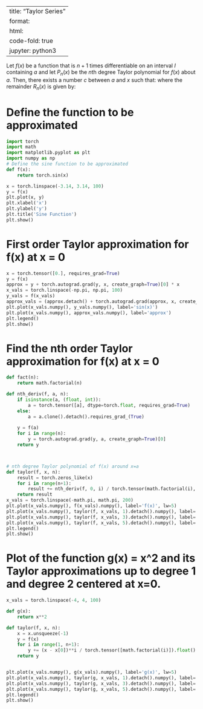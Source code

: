 
---
title: "Taylor Series"
format:
  html:
    code-fold: true
jupyter: python3
---
\begin{equation}
f(x) = \sum_{n=0}^{\infty}\frac{f^{(n)}(a)}{n!}(x-a)^{n}
\end{equation}

Let $f(x)$ be a function that is $n+1$ times differentiable on an interval $I$ containing $a$ and let $P_n(x)$ be the $n$th degree Taylor polynomial for $f(x)$ about $a$. Then, there exists a number $c$ between $a$ and $x$ such that:
\begin{equation}
f(x)=P_n(x)+R_n(x),
\end{equation}
where the remainder $R_n(x)$ is given by:
\begin{equation}
R_n(x)=\frac{f^{(n+1)}(c)}{(n+1)!}(x-a)^{n+1}.
\end{equation}

# Define the function to be approximated
```python
import torch
import math
import matplotlib.pyplot as plt
import numpy as np
# Define the sine function to be approximated
def f(x):
    return torch.sin(x)

x = torch.linspace(-3.14, 3.14, 100)
y = f(x)
plt.plot(x, y)
plt.xlabel('x')
plt.ylabel('y')
plt.title('Sine Function')
plt.show()


```
# First order Taylor approximation for f(x) at x = 0
```python
x = torch.tensor([0.], requires_grad=True)
y = f(x)
approx = y + torch.autograd.grad(y, x, create_graph=True)[0] * x
x_vals = torch.linspace(-np.pi, np.pi, 100)
y_vals = f(x_vals)
approx_vals = (approx.detach() + torch.autograd.grad(approx, x, create_graph=True)[0] * x_vals).detach()
plt.plot(x_vals.numpy(), y_vals.numpy(), label='sin(x)')
plt.plot(x_vals.numpy(), approx_vals.numpy(), label='approx')
plt.legend()
plt.show()

```
# Find the nth order Taylor approximation for f(x) at x = 0
```python

def fact(n):
    return math.factorial(n)

def nth_deriv(f, a, n):
    if isinstance(a, (float, int)):
        a = torch.tensor([a], dtype=torch.float, requires_grad=True)
    else:
        a = a.clone().detach().requires_grad_(True)
    
    y = f(a)
    for i in range(n):
        y = torch.autograd.grad(y, a, create_graph=True)[0]
    return y



# nth degree Taylor polynomial of f(x) around x=a
def taylor(f, x, n):
    result = torch.zeros_like(x)
    for i in range(n+1):
        result += nth_deriv(f, 0, i) / torch.tensor(math.factorial(i), dtype=torch.float32) * (x**i)
    return result
x_vals = torch.linspace(-math.pi, math.pi, 200)
plt.plot(x_vals.numpy(), f(x_vals).numpy(), label='f(x)', lw=5)
plt.plot(x_vals.numpy(), taylor(f, x_vals, 1).detach().numpy(), label='Taylor approximation, n=1')
plt.plot(x_vals.numpy(), taylor(f, x_vals, 3).detach().numpy(), label='Taylor approximation, n=3')
plt.plot(x_vals.numpy(), taylor(f, x_vals, 5).detach().numpy(), label='Taylor approximation, n=5')
plt.legend()
plt.show()

```

# Plot of the function g(x) = x^2 and its Taylor approximations up to degree 1 and degree 2 centered at x=0.

```python
x_vals = torch.linspace(-4, 4, 100)

def g(x):
    return x**2

def taylor(f, x, n):
    x = x.unsqueeze(-1)
    y = f(x)
    for i in range(1, n+1):
        y += (x - x[0])**i / torch.tensor([math.factorial(i)]).float() * f(x[0] + 0.0)
    return y


plt.plot(x_vals.numpy(), g(x_vals).numpy(), label='g(x)', lw=5)
plt.plot(x_vals.numpy(), taylor(g, x_vals, 1).detach().numpy(), label='Taylor approximation, n=1')
plt.plot(x_vals.numpy(), taylor(g, x_vals, 3).detach().numpy(), label='Taylor approximation, n=3')
plt.plot(x_vals.numpy(), taylor(g, x_vals, 5).detach().numpy(), label='Taylor approximation, n=5')
plt.legend()
plt.show()

```

